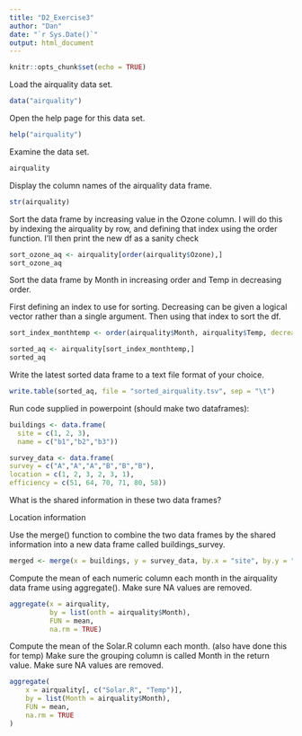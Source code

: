 ```yaml
---
title: "D2_Exercise3"
author: "Dan"
date: "`r Sys.Date()`"
output: html_document
---
```


```r
knitr::opts_chunk$set(echo = TRUE)
```

Load the airquality data set.

```r
data("airquality")
```

Open the help page for this data set.

```r
help("airquality")
```

Examine the data set.

```r
airquality
```

Display the column names of the airquality data frame.

```r
str(airquality)
```
Sort the data frame by increasing value in the Ozone column.
I will do this by indexing the airquality by row, and defining that index using the order function. I'll then print the new df as a sanity check
```r
sort_ozone_aq <- airquality[order(airquality$Ozone),]
sort_ozone_aq
```

Sort the data frame by Month in increasing order and Temp in decreasing order. 

First defining an index to use for sorting. Decreasing can be given a logical vector rather than a single argument. Then using that index to sort the df.
```r
sort_index_monthtemp <- order(airquality$Month, airquality$Temp, decreasing = c(FALSE, TRUE)) 

sorted_aq <- airquality[sort_index_monthtemp,]
sorted_aq

```

Write the latest sorted data frame to a text file format of your choice.

```r
write.table(sorted_aq, file = "sorted_airquality.tsv", sep = "\t")
```

Run code supplied in powerpoint (should make two dataframes):

```r
buildings <- data.frame(
  site = c(1, 2, 3), 
  name = c("b1","b2","b3"))

survey_data <- data.frame(
survey = c("A","A","A","B","B","B"),
location = c(1, 2, 3, 2, 3, 1),
efficiency = c(51, 64, 70, 71, 80, 58))
```

What is the shared information in these two data frames? 

Location information 

Use the merge() function to combine the two data frames by the shared information into a new data frame
called buildings_survey.

```r
merged <- merge(x = buildings, y = survey_data, by.x = "site", by.y = "location")
```

Compute the mean of each numeric column each month in the airquality data frame using aggregate().
Make sure NA values are removed.

```r
aggregate(x = airquality, 
          by = list(onth = airquality$Month),
          FUN = mean, 
          na.rm = TRUE)
```


Compute the mean of the Solar.R column each month. (also have done this for temp)
Make sure the grouping column is called Month in the return value.
Make sure NA values are removed.

```r
aggregate(
	x = airquality[, c("Solar.R", "Temp")],
	by = list(Month = airquality$Month),
	FUN = mean,
	na.rm = TRUE
)
```



